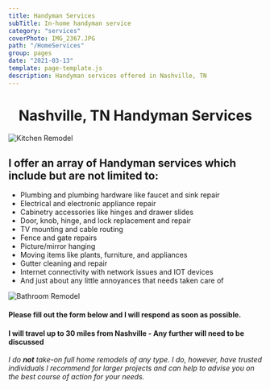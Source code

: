 ```yaml
---
title: Handyman Services
subTitle: In-home handyman service
category: "services"
coverPhoto: IMG_2367.JPG
path: "/HomeServices"
group: pages
date: "2021-03-13"
template: page-template.js
description: Handyman services offered in Nashville, TN
---
```


<center>

# Nashville, TN Handyman Services

</center>


![Kitchen Remodel](IMG_2367.JPG)

## I offer an array of Handyman services which include but are not limited to:

- Plumbing and plumbing hardware like faucet and sink repair
- Electrical and electronic appliance repair
- Cabinetry accessories like hinges and drawer slides
- Door, knob, hinge, and lock replacement and repair
- TV mounting and cable routing
- Fence and gate repairs
- Picture/mirror hanging
- Moving items like plants, furniture, and appliances
- Gutter cleaning and repair
- Internet connectivity with network issues and IOT devices
- And just about any little annoyances that needs taken care of

![Bathroom Remodel](IMG_3387.JPG)

#### Please fill out the form below and I will respond as soon as possible.

<HomeRequestForm />

#### I will travel up to 30 miles from Nashville - Any further will need to be discussed

*I do* ***not*** *take-on full home remodels of any type. I do, however, have trusted individuals I recommend for larger projects and can help to advise you on the best course of action for your needs.*

